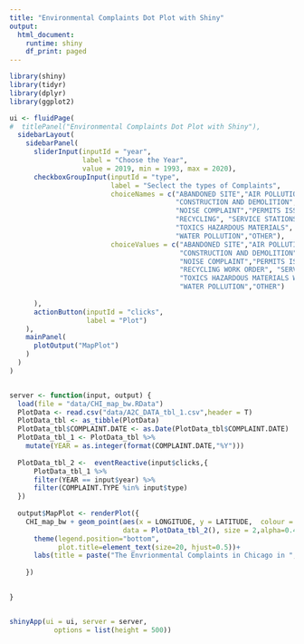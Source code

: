 ---
title: "Environmental Complaints Dot Plot with Shiny"
output:
  html_document:
    runtime: shiny
    df_print: paged
---
```{r, echo=FALSE}
library(shiny)
library(tidyr)
library(dplyr)
library(ggplot2)

ui <- fluidPage(
#  titlePanel("Environmental Complaints Dot Plot with Shiny"),
  sidebarLayout(
    sidebarPanel(
      sliderInput(inputId = "year",
                  label = "Choose the Year",
                  value = 2019, min = 1993, max = 2020),
      checkboxGroupInput(inputId = "type",
                         label = "Seclect the types of Complaints",
                         choiceNames = c("ABANDONED SITE","AIR POLLUTION","ASBESTOS" ,
                                         "CONSTRUCTION AND DEMOLITION", "ILLEGAL DUMPING",
                                         "NOISE COMPLAINT","PERMITS ISSUED BY DOE",
                                         "RECYCLING", "SERVICE STATIONS/STORAGE TANKS",
                                         "TOXICS HAZARDOUS MATERIALS", "VEHICLE IDLING",
                                         "WATER POLLUTION","OTHER"),
                         choiceValues = c("ABANDONED SITE","AIR POLLUTION WORK ORDER","ASBESTOS WORK ORDER" ,
                                          "CONSTRUCTION AND DEMOLITION", "ILLEGAL DUMPING WORK ORDER",
                                          "NOISE COMPLAINT","PERMITS ISSUED BY DOE WORK ORDER",
                                          "RECYCLING WORK ORDER", "SERVICE STATIONS/STORAGE TANKS WORK ORDER",
                                          "TOXICS HAZARDOUS MATERIALS WORK ORDER", "VEHICLE IDLING WORK ORDER",
                                          "WATER POLLUTION","OTHER")
                         
      ),
      actionButton(inputId = "clicks",
                   label = "Plot")
    ),
    mainPanel(
      plotOutput("MapPlot")
    )
  )
)


server <- function(input, output) {
  load(file = "data/CHI_map_bw.RData")
  PlotData <- read.csv("data/A2C_DATA_tbl_1.csv",header = T)
  PlotData_tbl <- as_tibble(PlotData)
  PlotData_tbl$COMPLAINT.DATE <- as.Date(PlotData_tbl$COMPLAINT.DATE)
  PlotData_tbl_1 <- PlotData_tbl %>% 
    mutate(YEAR = as.integer(format(COMPLAINT.DATE,"%Y")))
  
  PlotData_tbl_2 <-  eventReactive(input$clicks,{
      PlotData_tbl_1 %>% 
      filter(YEAR == input$year) %>% 
      filter(COMPLAINT.TYPE %in% input$type)
  })
  
  output$MapPlot <- renderPlot({
    CHI_map_bw + geom_point(aes(x = LONGITUDE, y = LATITUDE,  colour = COMPLAINT.TYPE), 
                            data = PlotData_tbl_2(), size = 2,alpha=0.4) +
      theme(legend.position="bottom",
            plot.title=element_text(size=20, hjust=0.5))+
      labs(title = paste("The Envrionmental Complaints in Chicago in ",input$year))
      
    })

  
}


shinyApp(ui = ui, server = server,
           options = list(height = 500))
```


